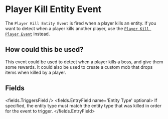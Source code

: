 
# Player Kill Entity Event 

The `Player Kill Entity Event` is fired when a player kills an entity. If you want to detect when a player kills another player, use the [`Player Kill Player Event`](on_player_kill_player) instead.

## How could this be used?

This event could be used to detect when a player kills a boss, and give them some rewards. It could also be used to create a custom mob that drops items when killed by a player.


## Fields

<fields.TriggersField />
<fields.EntryField name='Entity Type' optional>
     If specified, the entity type must match the entity type that was killed in order for the event to trigger.
</fields.EntryField>
